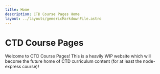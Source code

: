 ```yaml
---
title: Home
description: CTD Course Pages Home
layout: ../layouts/genericMarkdownFile.astro
---
```


# CTD Course Pages

Welcome to CTD Course Pages! This is a heavily WIP website which will
become the future home of CTD curriculum content (for at least the
node-express course)!

<CardButton text="Node/Express Class" bgUrl="/node-express.webp" link="/node-express/classLinks" />
<CardButton text="Ruby on Rails Class" bgUrl="/rails.webp" link="/rails/classLinks" />
